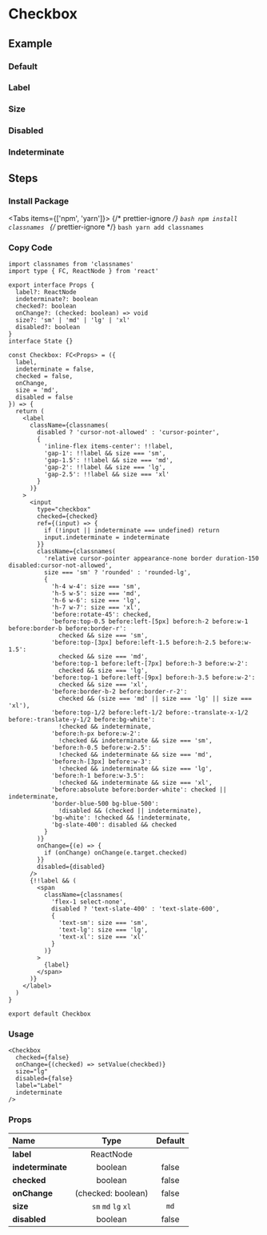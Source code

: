 
<BackTop />

# Checkbox

## Example

### Default

<div className="mt-4 flex gap-4">
  <Checkbox checked={false} />
  <Checkbox checked />
</div>

### Label

<div className="mt-4">
  <Checkbox checked label="Label" />
</div>

### Size

<div className="mt-4 flex items-end gap-4">
  <Checkbox checked size="sm" />
  <Checkbox checked size="md" />
  <Checkbox checked size="lg" />
  <Checkbox checked size="xl" />
</div>

### Disabled

<div className="mt-4">
  <Checkbox checked={false} disabled />
</div>

### Indeterminate

<div className="mt-4">
  <Checkbox checked={false} indeterminate />
</div>

## Steps

<div className="steps">

### Install Package

<Tabs items={['npm', 'yarn']}>
  {/* prettier-ignore */}
  <Tab>
    ```bash
    npm install classnames
    ```
    </Tab>
  {/* prettier-ignore */}
  <Tab>
    ```bash
    yarn add classnames
    ```
</Tab>
</Tabs>

### Copy Code

```tsx filename="components/Checkbox/index.tsx"
import classnames from 'classnames'
import type { FC, ReactNode } from 'react'

export interface Props {
  label?: ReactNode
  indeterminate?: boolean
  checked?: boolean
  onChange?: (checked: boolean) => void
  size?: 'sm' | 'md' | 'lg' | 'xl'
  disabled?: boolean
}
interface State {}

const Checkbox: FC<Props> = ({
  label,
  indeterminate = false,
  checked = false,
  onChange,
  size = 'md',
  disabled = false
}) => {
  return (
    <label
      className={classnames(
        disabled ? 'cursor-not-allowed' : 'cursor-pointer',
        {
          'inline-flex items-center': !!label,
          'gap-1': !!label && size === 'sm',
          'gap-1.5': !!label && size === 'md',
          'gap-2': !!label && size === 'lg',
          'gap-2.5': !!label && size === 'xl'
        }
      )}
    >
      <input
        type="checkbox"
        checked={checked}
        ref={(input) => {
          if (!input || indeterminate === undefined) return
          input.indeterminate = indeterminate
        }}
        className={classnames(
          'relative cursor-pointer appearance-none border duration-150 disabled:cursor-not-allowed',
          size === 'sm' ? 'rounded' : 'rounded-lg',
          {
            'h-4 w-4': size === 'sm',
            'h-5 w-5': size === 'md',
            'h-6 w-6': size === 'lg',
            'h-7 w-7': size === 'xl',
            'before:rotate-45': checked,
            'before:top-0.5 before:left-[5px] before:h-2 before:w-1 before:border-b before:border-r':
              checked && size === 'sm',
            'before:top-[3px] before:left-1.5 before:h-2.5 before:w-1.5':
              checked && size === 'md',
            'before:top-1 before:left-[7px] before:h-3 before:w-2':
              checked && size === 'lg',
            'before:top-1 before:left-[9px] before:h-3.5 before:w-2':
              checked && size === 'xl',
            'before:border-b-2 before:border-r-2':
              checked && (size === 'md' || size === 'lg' || size === 'xl'),
            'before:top-1/2 before:left-1/2 before:-translate-x-1/2 before:-translate-y-1/2 before:bg-white':
              !checked && indeterminate,
            'before:h-px before:w-2':
              !checked && indeterminate && size === 'sm',
            'before:h-0.5 before:w-2.5':
              !checked && indeterminate && size === 'md',
            'before:h-[3px] before:w-3':
              !checked && indeterminate && size === 'lg',
            'before:h-1 before:w-3.5':
              !checked && indeterminate && size === 'xl',
            'before:absolute before:border-white': checked || indeterminate,
            'border-blue-500 bg-blue-500':
              !disabled && (checked || indeterminate),
            'bg-white': !checked && !indeterminate,
            'bg-slate-400': disabled && checked
          }
        )}
        onChange={(e) => {
          if (onChange) onChange(e.target.checked)
        }}
        disabled={disabled}
      />
      {!!label && (
        <span
          className={classnames(
            'flex-1 select-none',
            disabled ? 'text-slate-400' : 'text-slate-600',
            {
              'text-sm': size === 'sm',
              'text-lg': size === 'lg',
              'text-xl': size === 'xl'
            }
          )}
        >
          {label}
        </span>
      )}
    </label>
  )
}

export default Checkbox
```

### Usage

```tsx
<Checkbox
  checked={false}
  onChange={(checked) => setValue(checkbed)}
  size="lg"
  disabled={false}
  label="Label"
  indeterminate
/>
```

</div>

### Props

| Name              |        Type         | Default |
| :---------------- | :-----------------: | :-----: |
| **label**         |      ReactNode      |         |
| **indeterminate** |       boolean       |  false  |
| **checked**       |       boolean       |  false  |
| **onChange**      | (checked: boolean)  |  false  |
| **size**          | `sm` `md` `lg` `xl` |  `md`   |
| **disabled**      |       boolean       |  false  |

<Comment />
